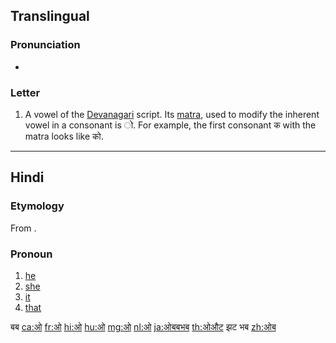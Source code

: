{{Devanagari character info|hex=0913|name=DEVANAGARI LETTER O|image=[[File:Deva-o.png|100px]]}}  
==Translingual==

===Pronunciation===
* {{IPA|/oː/|lang=mul}}

===Letter===
{{mul-Deva|o}}

# A vowel of the [[Devanagari]] script.  Its [[matra]], used to modify the inherent vowel in a consonant is &#x200c;&#x094B;.  For example, the first consonant क with the matra looks like को.

----

==Hindi==

===Etymology===
From {{etyl|fa|hi}} {{m|fa|او}}.

===Pronoun===
{{hi-pron|ur=او}}

# [[he]]
# [[she]]
# [[it]]
# [[that]]
बब
[[ca:ओ]]
[[fr:ओ]]
[[hi:ओ]]
[[hu:ओ]]
[[mg:ओ]]
[[nl:ओ]]
[[ja:ओ]]बबभब
[[th:ओ]]औट झट भब
[[zh:ओ]]ब